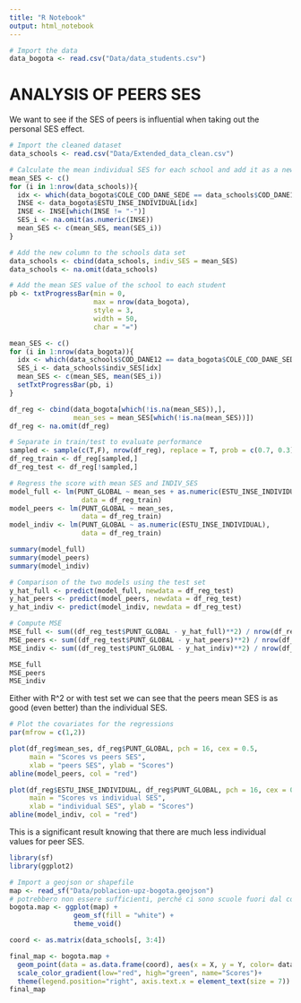 ```yaml
---
title: "R Notebook"
output: html_notebook
---
```


```r
# Import the data
data_bogota <- read.csv("Data/data_students.csv")
```

# ANALYSIS OF PEERS SES

We want to see if the SES of peers is influential when taking out the personal SES effect.
```r
# Import the cleaned dataset
data_schools <- read.csv("Data/Extended_data_clean.csv")

# Calculate the mean individual SES for each school and add it as a new column
mean_SES <- c()
for (i in 1:nrow(data_schools)){
  idx <- which(data_bogota$COLE_COD_DANE_SEDE == data_schools$COD_DANE12[i])
  INSE <- data_bogota$ESTU_INSE_INDIVIDUAL[idx]
  INSE <- INSE[which(INSE != "-")]
  SES_i <- na.omit(as.numeric(INSE))
  mean_SES <- c(mean_SES, mean(SES_i))
}

# Add the new column to the schools data set
data_schools <- cbind(data_schools, indiv_SES = mean_SES)
data_schools <- na.omit(data_schools)
```

```r
# Add the mean SES value of the school to each student
pb <- txtProgressBar(min = 0,
                     max = nrow(data_bogota),
                     style = 3,
                     width = 50,
                     char = "=")

mean_SES <- c()
for (i in 1:nrow(data_bogota)){
  idx <- which(data_schools$COD_DANE12 == data_bogota$COLE_COD_DANE_SEDE[i])
  SES_i <- data_schools$indiv_SES[idx]
  mean_SES <- c(mean_SES, mean(SES_i))
  setTxtProgressBar(pb, i)
}

df_reg <- cbind(data_bogota[which(!is.na(mean_SES)),],
                mean_ses = mean_SES[which(!is.na(mean_SES))])
df_reg <- na.omit(df_reg)
```


```r
# Separate in train/test to evaluate performance
sampled <- sample(c(T,F), nrow(df_reg), replace = T, prob = c(0.7, 0.3))
df_reg_train <- df_reg[sampled,]
df_reg_test <- df_reg[!sampled,]

# Regress the score with mean SES and INDIV_SES
model_full <- lm(PUNT_GLOBAL ~ mean_ses + as.numeric(ESTU_INSE_INDIVIDUAL),
                  data = df_reg_train)
model_peers <- lm(PUNT_GLOBAL ~ mean_ses,
                  data = df_reg_train)
model_indiv <- lm(PUNT_GLOBAL ~ as.numeric(ESTU_INSE_INDIVIDUAL),
                  data = df_reg_train)

summary(model_full)
summary(model_peers)
summary(model_indiv)
```

```r
# Comparison of the two models using the test set
y_hat_full <- predict(model_full, newdata = df_reg_test)
y_hat_peers <- predict(model_peers, newdata = df_reg_test)
y_hat_indiv <- predict(model_indiv, newdata = df_reg_test)

# Compute MSE
MSE_full <- sum((df_reg_test$PUNT_GLOBAL - y_hat_full)**2) / nrow(df_reg_test)
MSE_peers <- sum((df_reg_test$PUNT_GLOBAL - y_hat_peers)**2) / nrow(df_reg_test)
MSE_indiv <- sum((df_reg_test$PUNT_GLOBAL - y_hat_indiv)**2) / nrow(df_reg_test)

MSE_full
MSE_peers
MSE_indiv
```

Either with R^2 or with test set we can see that the peers mean SES is as good (even better) than the individual SES.

```r
# Plot the covariates for the regressions
par(mfrow = c(1,2))

plot(df_reg$mean_ses, df_reg$PUNT_GLOBAL, pch = 16, cex = 0.5,
     main = "Scores vs peers SES",
     xlab = "peers SES", ylab = "Scores")
abline(model_peers, col = "red")

plot(df_reg$ESTU_INSE_INDIVIDUAL, df_reg$PUNT_GLOBAL, pch = 16, cex = 0.5,
     main = "Scores vs individual SES",
     xlab = "individual SES", ylab = "Scores")
abline(model_indiv, col = "red")
```


This is a significant result knowing that there are much less individual values for peer SES.


```r
library(sf)
library(ggplot2)

# Import a geojson or shapefile
map <- read_sf("Data/poblacion-upz-bogota.geojson") 
# potrebbero non essere sufficienti, perché ci sono scuole fuori dal confine della mappa
bogota.map <- ggplot(map) +
                geom_sf(fill = "white") +
                theme_void()

coord <- as.matrix(data_schools[, 3:4])

final_map <- bogota.map +
  geom_point(data = as.data.frame(coord), aes(x = X, y = Y, color= data_schools$indiv_SES), size = 0.15)+
  scale_color_gradient(low="red", high="green", name="Scores")+
  theme(legend.position="right", axis.text.x = element_text(size = 7))
final_map
```